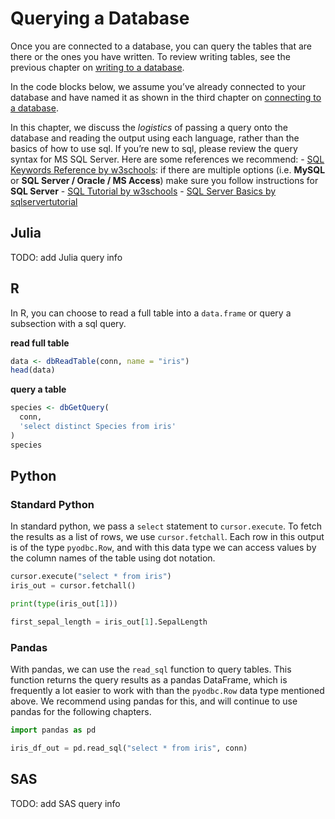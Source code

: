# Querying a Database

Once you are connected to a database, you can query the tables that are there or the ones you have written. To review writing tables, see the previous chapter on [writing to a database](04-writing.Rmd).

In the code blocks below, we assume you've already connected to your database and have named it as shown in the third chapter on [connecting to a database](03-connections.Rmd).

In this chapter, we discuss the *logistics* of passing a query onto the database and reading the output using each language, rather than the basics of how to use sql. If you're new to sql, please review the query syntax for MS SQL Server. Here are some references we recommend:
- [SQL Keywords Reference by w3schools](https://www.w3schools.com/sql/sql_ref_keywords.asp): if there are multiple options (i.e. **MySQL** or **SQL Server / Oracle / MS Access**) make sure you follow instructions for **SQL Server**
- [SQL Tutorial by w3schools](https://www.w3schools.com/sql/)
- [SQL Server Basics by sqlservertutorial](https://www.sqlservertutorial.net/sql-server-basics/)

## Julia
TODO: add Julia query info

## R
In R, you can choose to read a full table into a `data.frame` or query a subsection with a sql query.

**read full table**
```r
data <- dbReadTable(conn, name = "iris")
head(data)
```

**query a table**
```r
species <- dbGetQuery(
  conn, 
  'select distinct Species from iris'
)
species
```

## Python

### Standard Python
In standard python, we pass a `select` statement to `cursor.execute`. To fetch the results as a list of rows, we use `cursor.fetchall`. Each row in this output is of the type `pyodbc.Row`, and with this data type we can access values by the column names of the table using dot notation.

```python
cursor.execute("select * from iris")
iris_out = cursor.fetchall()

print(type(iris_out[1]))

first_sepal_length = iris_out[1].SepalLength
```

### Pandas
With pandas, we can use the `read_sql` function to query tables. This function returns the query results as a pandas DataFrame, which is frequently a lot easier to work with than the `pyodbc.Row` data type mentioned above. We recommend using pandas for this, and will continue to use pandas for the following chapters.

```python
import pandas as pd

iris_df_out = pd.read_sql("select * from iris", conn)
```

## SAS
TODO: add SAS query info
